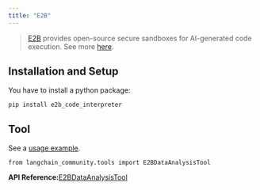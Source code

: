 ```yaml
---
title: "E2B"
---
```


> [E2B](https://e2b.dev/) provides open-source secure sandboxes for AI-generated code execution. See more [here](https://github.com/e2b-dev).

## Installation and Setup

You have to install a python package:

```
pip install e2b_code_interpreter
```

## Tool

See a [usage example](/src/oss/integrations/tools/e2b_data_analysis).

```
from langchain_community.tools import E2BDataAnalysisTool
```

**API Reference:**[E2BDataAnalysisTool](https://python.langchain.com/api_reference/community/tools/langchain_community.tools.e2b_data_analysis.tool.E2BDataAnalysisTool.html)
